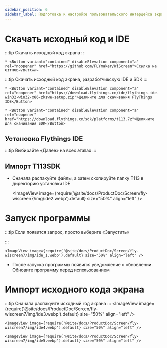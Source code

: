 ```yaml
---
sidebar_position: 6
sidebar_label: Подготовка к настройке пользовательского интерфейса экрана
---
```





# Скачать исходный код и IDE


:::tip
Скачать исходный код экрана
:::

    * <Button variant="contained" disableElevation component="a" rel="noopener" href="https://github.com/FLYmaker/WiScreen">Ссылка на GITHUB</Button>

:::tip
Скачать исходный код экрана, разработчикскую IDE и SDK
:::

    * <Button variant="contained" disableElevation component="a" rel="noopener" href="https://download.flythings.cn/ide/flythings-ide-win32-win32-x86-zkswe-setup.zip">Щелкните для скачивания FlyThings IDE</Button>

    * <Button variant="contained" disableElevation component="a" rel="noopener" href="https://download.flythings.cn/sdk/platforms/t113.7z">Щелкните для скачивания SDK</Button>


## Установка Flythings IDE

:::tip
Выбирайте «Далее» на всех этапах
:::

## Импорт T113SDK
* Сначала распакуйте файлы, а затем скопируйте папку T113 в директорию установки IDE

    <ImageView image={require('@site/docs/ProductDoc/Screen/fly-wiscreen7/img/ide2.webp').default} size="50%" align="left" />



# Запуск программы

:::tip
Если появится запрос, просто выберите «Запустить»

:::

    <ImageView image={require('@site/docs/ProductDoc/Screen/fly-wiscreen7/img/ide_1.webp').default} size="50%" align="left" />

* После запуска программы появится уведомление о обновлении. Обновите программу перед использованием

# Импорт исходного кода экрана

:::tip
Сначала распакуйте исходный код экрана
:::
    <ImageView image={require('@site/docs/ProductDoc/Screen/fly-wiscreen7/img/ide3.webp').default} size="50%" align="left" />

    <ImageView image={require('@site/docs/ProductDoc/Screen/fly-wiscreen7/img/ide4.webp').default} size="50%" align="left" />

    <ImageView image={require('@site/docs/ProductDoc/Screen/fly-wiscreen7/img/ide5.webp').default} size="50%" align="left" />

